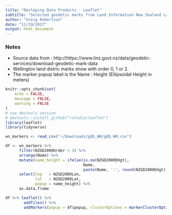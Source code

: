 ```yaml
---
title: "Devloping Data Products - Leaflet"
subtitle: "Selected geodetic marks from Land Information New Zealand Landonline"
author: "Greig Robertson"
date: "11/19/2017"
output: html_document
---
```


### Notes
* Source data from : http://https://www.linz.govt.nz/data/geodetic-services/download-geodetic-mark-data
* Wellington land distric marks show with order 0, 1 or 2.
* The marker popup label is the Name : Height (Ellipsoidal Height in meters)

```r
knitr::opts_chunk$set(
	echo = FALSE,
	message = FALSE,
	warning = FALSE
)
# use devtools version
# devtools::install_github("rstudio/leaflet")
library(leaflet)
library(tidyverse)
```

```r
wn_markers <- read_csv("~/Downloads/gdb_WN/gdb_WN.csv")

df <- wn_markers %>%
      filter(NZGD2000Order < 3) %>%
      arrange(Name) %>%
      mutate(name_height = ifelse(is.na(NZGD2000EHgt),
                                  Name,
                                  paste(Name, ':', round(NZGD2000EHgt)) )) %>%
      select(lng   = NZGD2000Lon,
             lat   = NZGD2000Lat,
             popup = name_height) %>%
      as.data.frame

df %>% leaflet() %>%
        addTiles() %>%
        addMarkers(popup = df$popup, clusterOptions = markerClusterOptions())
```